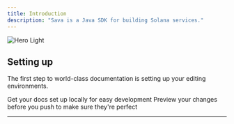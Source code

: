 ```yaml
---
title: Introduction
description: "Sava is a Java SDK for building Solana services."
---
```


<Frame>
  <img alt="Hero Light" classname="block" src="/images/sava-cup.svg" />
</Frame>

## Setting up

The first step to world-class documentation is setting up your editing environments.

<CardGroup cols={2}>
  <Card title="Sava Core" icon="binary" href="https://mintlify.com/docs/quickstart">
    Get your docs set up locally for easy development
  </Card>

  <Card title="Sava RPC" icon="circle-nodes" href="https://mintlify.com/docs/development">
    Preview your changes before you push to make sure they're perfect
  </Card>
</CardGroup>

***

<CardGroup cols={3}>
  <Card title="Solana Programs" icon="building" />

  <Card title="Source Generator" icon="anchor">

  </Card>

  <Card title="Anchor Programs" icon="city">

  </Card>

  <Card title="Solana Web 2.0" icon="globe-pointer" />

  <Card title="KMS" icon="key-skeleton-left-right" />

  <Card title="Ravina" icon="spa" />
</CardGroup>